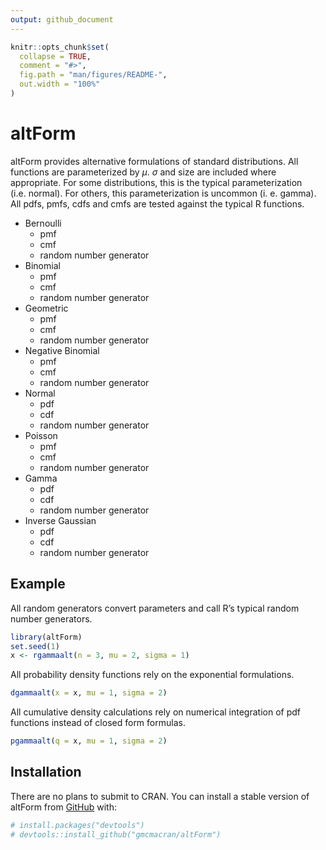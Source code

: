 ```yaml
---
output: github_document
---
```


<!-- README.md is generated from README.Rmd. Please edit that file -->

```r
knitr::opts_chunk$set(
  collapse = TRUE,
  comment = "#>",
  fig.path = "man/figures/README-",
  out.width = "100%"
)
```

# altForm

<!-- badges: start -->
<!-- badges: end -->

altForm provides alternative formulations of standard distributions. All functions are parameterized by $\mu$. $\sigma$ and size are included where appropriate. For some distributions, this is the typical parameterization (i.e. normal). For others, this parameterization is uncommon (i. e. gamma). All pdfs, pmfs, cdfs and cmfs are tested against the typical R functions.

* Bernoulli
  + pmf
  + cmf
  + random number generator

* Binomial
  + pmf
  + cmf
  + random number generator
  
* Geometric
  + pmf
  + cmf
  + random number generator
  
* Negative Binomial
  + pmf
  + cmf
  + random number generator

* Normal
  + pdf
  + cdf
  + random number generator

* Poisson 
  + pmf
  + cmf
  + random number generator

* Gamma
  + pdf
  + cdf
  + random number generator
  
* Inverse Gaussian
  + pdf
  + cdf
  + random number generator


## Example

All random generators convert parameters and call R's typical random number generators.

```r
library(altForm)
set.seed(1)
x <- rgammaalt(n = 3, mu = 2, sigma = 1)
```

All probability density functions rely on the exponential formulations.

```r
dgammaalt(x = x, mu = 1, sigma = 2)
```

All cumulative density calculations rely on numerical integration of pdf functions instead of closed form formulas.

```r
pgammaalt(q = x, mu = 1, sigma = 2)
```

## Installation

There are no plans to submit to CRAN. You can install a stable version of altForm from [GitHub](https://github.com/) with:

```r
# install.packages("devtools")
# devtools::install_github("gmcmacran/altForm")
```
